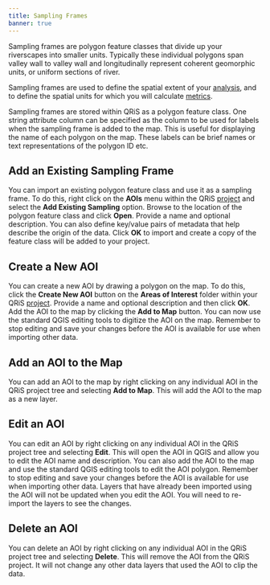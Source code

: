 ```yaml
---
title: Sampling Frames
banner: true
---
```


Sampling frames are polygon feature classes that divide up your riverscapes into smaller units. Typically these individual polygons span valley wall to valley wall and longitudinally represent coherent geomorphic units, or uniform sections of river.

Sampling frames are used to define the spatial extent of your [analysis](/software-help/analyses), and to define the spatial units for which you will calculate [metrics](/software-help/metrics).

Sampling frames are stored within QRiS as a polygon feature class. One string attribute column can be specified as the column to be used for labels when the sampling frame is added to the map. This is useful for displaying the name of each polygon on the map. These labels can be brief names or text representations of the polygon ID etc.

## Add an Existing Sampling Frame

You can import an existing polygon feature class and use it as a sampling frame. To do this, right click on the **AOIs** menu within the QRiS [project](/software-help/project) and select the **Add Existing Sampling** option. Browse to the location of the polygon feature class and click **Open**. Provide a name and optional description. You can also define key/value pairs of metadata that help describe the origin of the data. Click **OK** to import and create a copy of the feature class will be added to your project.

## Create a New AOI

You can create a new AOI by drawing a polygon on the map. To do this, click the **Create New AOI** button on the **Areas of Interest** folder within your QRiS [project](/software-help/project). Provide a name and optional description and then click **OK**. Add the AOI to the map by clicking the **Add to Map** button. You can now use the standard QGIS editing tools to digitize the AOI on the map. Remember to stop editing and save your changes before the AOI is available for use when importing other data.

## Add an AOI to the Map

You can add an AOI to the map by right clicking on any individual AOI in the QRiS project tree and selecting **Add to Map**. This will add the AOI to the map as a new layer. 

## Edit an AOI

You can edit an AOI by right clicking on any individual AOI in the QRiS project tree and selecting **Edit**. This will open the AOI in QGIS and allow you to edit the AOI name and description. You can also add the AOI to the map and use the standard QGIS editing tools to edit the AOI polygon. Remember to stop editing and save your changes before the AOI is available for use when importing other data. Layers that have already been imported using the AOI will not be updated when you edit the AOI. You will need to re-import the layers to see the changes.

## Delete an AOI

You can delete an AOI by right clicking on any individual AOI in the QRiS project tree and selecting **Delete**. This will remove the AOI from the QRiS project. It will not change any other data layers that used the AOI to clip the data.